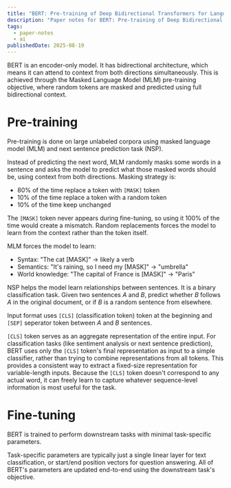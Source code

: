 ```yaml
---
title: "BERT: Pre-training of Deep Bidirectional Transformers for Language Understanding | Paper Notes"
description: "Paper notes for BERT: Pre-training of Deep Bidirectional Transformers for Language Understanding."
tags:
  - paper-notes
  - ai
publishedDate: 2025-08-19
---
```


BERT is an encoder-only model.
It has bidirectional architecture, which means it can attend to context from both directions simultaneously.
This is achieved through the Masked Language Model (MLM) pre-training objective, where random tokens are masked and predicted using full bidirectional context.

# Pre-training

Pre-training is done on large unlabeled corpora using masked language model (MLM) and next sentence prediction task (NSP).

Instead of predicting the next word, MLM randomly masks some words in a sentence and asks the model to predict what those masked words should be, using context from both directions.
Masking strategy is:
- 80% of the time replace a token with `[MASK]` token
- 10% of the time replace a token with a random token
- 10% of the time keep unchanged

The `[MASK]` token never appears during fine-tuning, so using it 100% of the time would create a mismatch.
Random replacements forces the model to learn from the context rather than the token itself.

MLM forces the model to learn:
- Syntax: "The cat [MASK]" -> likely a verb
- Semantics: "It's raining, so I need my [MASK]" -> "umbrella"
- World knowledge: "The capital of France is [MASK]" -> "Paris"

NSP helps the model learn relationships between sentences.
It is a binary classification task.
Given two sentences $A$ and $B$, predict whether $B$ follows $A$ in the original document, or if $B$ is a random sentence from elsewhere.

Input format uses `[CLS]` (classification token) token at the beginning and `[SEP]` seperator token between $A$ and $B$ sentences.

`[CLS]` token serves as an aggregate representation of the entire input.
For classification tasks (like sentiment analysis or next sentence prediction), BERT uses only the `[CLS]` token's final representation as input to a simple classifier, rather than trying to combine representations from all tokens.
This provides a consistent way to extract a fixed-size representation for variable-length inputs.
Because the `[CLS]` token doesn't correspond to any actual word, it can freely learn to capture whatever sequence-level information is most useful for the task.

# Fine-tuning

BERT is trained to perform downstream tasks with minimal task-specific parameters.

Task-specific parameters are typically just a single linear layer for text classification, or start/end position vectors for question answering.
All of BERT's parameters are updated end-to-end using the downstream task's objective.
